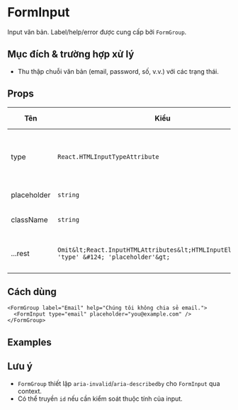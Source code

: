 
# FormInput

Input văn bản. Label/help/error được cung cấp bởi `FormGroup`.

## Mục đích & trường hợp xử lý

- Thu thập chuỗi văn bản (email, password, số, v.v.) với các trạng thái.

## Props

| Tên | Kiểu | Mặc định | Mô tả |
| --- | --- | --- | --- |
| type | `React.HTMLInputTypeAttribute` | `'text'` | Kiểu input (`text`, `email`, `password`, ...) |
| placeholder | `string` | `''` | Gợi ý nội dung |
| className | `string` | - | Bổ sung class Tailwind |
| ...rest | `Omit&lt;React.InputHTMLAttributes&lt;HTMLInputElement&gt;, 'type' &#124; 'placeholder'&gt;` | - | Thuộc tính input gốc |

## Cách dùng
```tsx
<FormGroup label="Email" help="Chúng tôi không chia sẻ email.">
  <FormInput type="email" placeholder="you@example.com" />
</FormGroup>
```

## Examples

<FormInputBasicDemo />

<FormInputTypesDemo />

<FormInputStatesDemo />

## Lưu ý

- `FormGroup` thiết lập `aria-invalid`/`aria-describedby` cho `FormInput` qua context.
- Có thể truyền `id` nếu cần kiểm soát thuộc tính của input.


